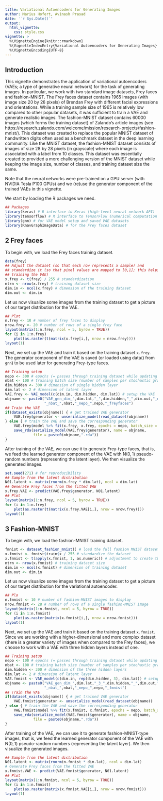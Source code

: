 ---
title: Variational Autoencoders for Generating Images
author: Marius Hofert, Avinash Prasad
date: '`r Sys.Date()`'
output:
  html_vignette:
    css: style.css
vignette: >
  %\VignetteEngine{knitr::rmarkdown}
  %\VignetteIndexEntry{Variational Autoencoders for Generating Images}
  %\VignetteEncoding{UTF-8}
---
<!-- Train on Sharcnet's graham (GPU server) via sbatch start.sh, where the latter contains:
#!/bin/bash
#SBATCH --account=$USER
#SBATCH --mail-user=$USER@uwaterloo.ca
#SBATCH --mail-type=END
#SBATCH --gres=gpu:1          # request GPU "generic resource"
#SBATCH --cpus-per-task=16    # maximum CPU cores per GPU request (16 on Graham)
#SBATCH --mem=32G             # memory per node
#SBATCH --time=00-01:30       # time (DD-HH:MM)
#SBATCH --output=system.out # if %N-%j.out then %N is the node name, %j the jobID
module load gcc python/3.6 r/3.5.0
source ~/soft/keras_r/bin/activate
R CMD BATCH myscript.R
-->

## Introduction

This vignette demonstrates the application of variational autoencoders (VAEs; a type
of generative neural network) for the task of generating images. In particular,
we work with two standard image datasets, Frey faces and fashion-MNIST. The Frey
faces dataset contains 1965 images (with image size 20 by 28 pixels) of Brendan
Frey with different facial expressions and orientations. While a training sample
size of 1965 is relatively low compared to other popular datasets, it was
sufficient to train a VAE and generate realistic images. The
fashion-MNIST dataset contains 60000 images (which forms the training dataset)
of Zalando's article images (see
https://research.zalando.com/welcome/mission/research-projects/fashion-mnist/). This
dataset was created to replace the popular MNIST dataset of handwritten digits
often used as a benchmark dataset in the deep learning community. Like the MNIST
dataset, the fashion-MNIST dataset consists of images of size 28 by 28 pixels
(in grayscale) where each image is associated with a label from 10 classes. This
dataset was essentially created to provided a more challenging version of the
MNIST dataset while keeping the image size, number of classes, and training
dataset size the same.

Note that the neural networks were pre-trained on a GPU server (with NVIDIA
Tesla P100 GPUs) and we (re)use the generator component of the trained VAEs in
this vignette.

We start by loading the R packages we need.
```{r setup, message = FALSE}
## Packages
library(keras) # R interface to Keras (high-level neural network API)
library(tensorflow) # R interface to TensorFlow (numerical computation with tensors)
library(gnn) # for VAE model setup and saved VAE datasets
library(RnavGraphImageData) # for the Frey faces dataset
```


## 2 Frey faces

To begin with, we load the Frey faces training dataset.

```{r 2_definition_training_dataset}
data(frey)
## Adjust the dataset (so that each row represents a sample) and
## standardize it (so that pixel values are mapped to [0,1]; this helps
## training the VAE)
x.frey <- t(frey) / 255 # standardization
ntrn <- nrow(x.frey) # training dataset size
dim.in <- ncol(x.frey) # dimension of the training dataset
dim.out <- dim.in
```

Let us now visualize some images from the training dataset to get a picture of
our target distribution for the VAE.
```{r 2_plot, fig.align = "center", fig.width = 10, fig.height = 5.6, fig.show = "hold"}
## Plot
n.frey <- 10 # number of frey faces to display
nrow.frey <- 20 # number of rows of a single frey face
layout(matrix(1:n.frey, ncol = 5, byrow = TRUE))
for (i in 1:n.frey)
    plot(as.raster(t(matrix(x.frey[i,], nrow = nrow.frey))))
layout(1)
```

Next, we set up the VAE and train it based on the training dataset `x.frey`. The
generator component of the VAE is saved (or loaded using data() from `gnn`) to be
used later for generating Frey-type faces.
```{r 2_training}
## Training setup
nepo <- 300 # epochs (= passes through training dataset while updating NN parameters)
nbat <- 100 # training batch size (number of samples per stochastic gradient step)
dim.hidden <- 300 # dimension of single hidden layer
dim.lat <- 2 # dimension of latent layer
VAE.frey <- VAE_model(c(dim.in, dim.hidden, dim.lat)) # setup the VAE
objname <- paste0("VAE_gen_dim_",dim.lat,"_",dim.hidden,"_",dim.out,"_ntrn_",ntrn,
                  "_nbat_",nbat,"_nepo_",nepo,"_freyfaces")
## Train the VAE
if(dataset_exists(objname)) { # get trained VAE generator
    VAE.frey$generator <- unserialize_model(read_dataset(objname))
} else { # train the VAE and save the corresponding generator
    VAE.frey$model %>% fit(x.frey, x.frey, epochs = nepo, batch_size = nbat)
    save_rda(serialize_model(VAE.frey$generator), name = objname,
             file = paste0(objname,".rda"))
}
```

After training of the VAE, we can use it to generate Frey-type faces, that is,
we feed the learned generator component of the VAE with $\mathrm{N}(0,1)$
pseudo-random numbers (representing the latent layer). We then visualize the
generated images.
```{r 2_sampling_and_visualize, fig.align = "center", fig.width = 10, fig.height = 5.6, fig.show = "hold"}
set.seed(271) # for reproducibility
## Sample from the latent distribution
N01.latent <- matrix(rnorm(n.frey * dim.lat), ncol = dim.lat)
## Generate Frey faces from the fitted VAE
x.frey.VAE <- predict(VAE.frey$generator, N01.latent)
## Plot
layout(matrix(1:n.frey, ncol = 5, byrow = TRUE))
for (i in 1:n.frey)
    plot(as.raster(t(matrix(x.frey.VAE[i,], nrow = nrow.frey))))
layout(1)
```


## 3 Fashion-MNIST

To begin with, we load the fashion-MNIST training dataset.
```{r 3_definition_training_dataset}
fmnist <- dataset_fashion_mnist() # load the full fashion MNIST dataset from 'keras'
x.fmnist <- fmnist$train$x / 255 # standardize the dataset
x.fmnist <- t(apply(x.fmnist, 1, as.numeric)) # adjustment to create the appropriate traning dataset
ntrn <- nrow(x.fmnist) # training dataset size
dim.in <- ncol(x.fmnist) # dimension of training dataset
dim.out <- dim.in
```

Let us now visualize some images from the training dataset to get a picture of
our target distribution for the variational autoencoder.
```{r 3_plot, fig.align = "center", fig.width = 8, fig.height = 4, fig.show = "hold"}
## Plo
n.fmnist <- 10 # number of fashion-MNIST images to display
nrow.fmnist <- 28 # number of rows of a single fashion-MNIST image
layout(matrix(1:n.fmnist, ncol = 5, byrow = TRUE))
for (i in 1:n.fmnist)
    plot(as.raster(matrix(x.fmnist[i,], nrow = nrow.fmnist)))
layout(1)
```

Next, we set up the VAE and train it based on the training dataset
`x.fmnist`. Since we are working with a higher-dimensional and more complex
dataset (there is a greater variety of images when compared to the Frey faces),
we choose to work with a VAE with three hidden layers instead of one.
```{r 3_training}
## Training setup
nepo <- 100 # epochs (= passes through training dataset while updating NN parameters)
nbat <- 100 # training batch size (number of samples per stochastic gradient step)
dim.hidden <- 300 # dimension of the three hidden layers
dim.lat <- 2 # dimension of latent layer
VAE.fmnist <- VAE_model(c(dim.in, rep(dim.hidden, 3), dim.lat)) # setup the VAE
objname <- paste0("VAE_gen_dim_",dim.lat,"_3_",dim.hidden,"_",dim.out,"_ntrn_",ntrn,
                  "_nbat_",nbat,"_nepo_",nepo,"_fmnist")
## Train the VAE
if(dataset_exists(objname)) { # get trained VAE generator
    VAE.fmnist$generator <- unserialize_model(read_dataset(objname))
} else { # train the VAE and save the corresponding generator
    VAE.fmnist$model %>% fit(x.fmnist, x.fmnist, epochs = nepo, batch_size = nbat)
    save_rda(serialize_model(VAE.fmnist$generator), name = objname,
             file = paste0(objname,".rda"))
}
```

After training of the VAE, we can use it to generate fashion-MNIST-type images,
that is, we feed the learned generator component of the VAE with
$\mathrm{N}(0,1)$ pseudo-random numbers (representing the latent layer).  We
then visualize the generated images.
```{r 3_sampling_and_visualize, fig.align = "center", fig.width = 8, fig.height = 4, fig.show = "hold"}
## Sample from the latent distribution
N01.latent <- matrix(rnorm(n.fmnist * dim.lat), ncol = dim.lat)
# Generate Frey faces from the fitted VAE
x.fmnist.VAE <- predict(VAE.fmnist$generator, N01.latent)
## Plot
layout(matrix(1:n.fmnist, ncol = 5, byrow = TRUE))
for (i in 1:n.fmnist)
    plot(as.raster(matrix(x.fmnist.VAE[i,], nrow = nrow.fmnist)))
layout(1)
```


